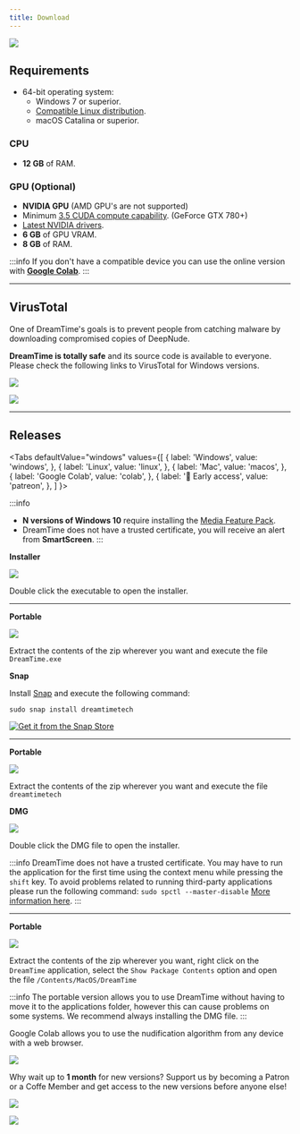 ```yaml
---
title: Download
---
```



![](/img/previews/screely-1595709108433.png)

## Requirements

- 64-bit operating system:
  - Windows 7 or superior.
  - [Compatible Linux distribution](https://snapcraft.io/docs/installing-snapd).
  - macOS Catalina or superior.

### CPU

- **12 GB** of RAM.

### GPU (Optional)

- **NVIDIA GPU** (AMD GPU's are not supported)
- Minimum [3.5 CUDA compute capability](https://developer.nvidia.com/cuda-gpus). (GeForce GTX 780+)
- [Latest NVIDIA drivers](https://www.nvidia.com/Download/index.aspx).
- **6 GB** of GPU VRAM.
- **8 GB** of RAM.

:::info
If you don't have a compatible device you can use the online version with [**Google Colab**](/docs/guide/google-colab).
:::

---

## VirusTotal

One of DreamTime's goals is to prevent people from catching malware by downloading compromised copies of DeepNude.

**DreamTime is totally safe** and its source code is available to everyone. Please check the following links to VirusTotal for Windows versions.

[![](https://img.shields.io/badge/v1.5.5-installer-394EFF?logo=virustotal&logoColor=white&style=for-the-badge)](https://www.virustotal.com/gui/file/af8f2ef1d347060b2ee917256939bfc187d97a9b90fef7f0ae0d0a767a245410/detection)

[![](https://img.shields.io/badge/v1.5.5-portable-394EFF?logo=virustotal&logoColor=white&style=for-the-badge)](https://www.virustotal.com/gui/file/f4647261a703a6a735c8f94a671fa10155fe80449239a4270f4ff537a78da3d1/detection)

---

## Releases

<Tabs
  defaultValue="windows"
  values={[
    { label: 'Windows', value: 'windows', },
    { label: 'Linux', value: 'linux', },
    { label: 'Mac', value: 'macos', },
    { label: 'Google Colab', value: 'colab', },
    { label: '🌟 Early access', value: 'patreon', },
  ]
}>
<TabItem value="windows">

:::info
- **N versions of Windows 10** require installing the [Media Feature Pack](https://www.microsoft.com/en-us/software-download/mediafeaturepack).
- DreamTime does not have a trusted certificate, you will receive an alert from **SmartScreen**.
:::

**Installer**

[![](https://img.shields.io/badge/v1.5.7-download%20installer-0078D6?logo=windows&logoColor=white&style=for-the-badge)](https://downloads.dreamnet.tech/dreamtime/v1.5.7/windows)

Double click the executable to open the installer.

---

**Portable**

[![](https://img.shields.io/badge/v1.5.7-download%20zip-0078D6?logo=windows&logoColor=white&style=for-the-badge)](https://downloads.dreamnet.tech/dreamtime/v1.5.7/windows/portable)

Extract the contents of the zip wherever you want and execute the file `DreamTime.exe`

</TabItem>

<TabItem value="linux">

**Snap**

Install [Snap](https://snapcraft.io/docs/installing-snapd) and execute the following command:

`sudo snap install dreamtimetech`

[![Get it from the Snap Store](https://snapcraft.io/static/images/badges/en/snap-store-black.svg)](https://snapcraft.io/dreamtimetech)

---

**Portable**

[![](https://img.shields.io/badge/v1.5.7-download%20zip-E95420?logo=linux&logoColor=white&style=for-the-badge)](https://downloads.dreamnet.tech/dreamtime/v1.5.7/linux/portable)

Extract the contents of the zip wherever you want and execute the file `dreamtimetech`

</TabItem>

<TabItem value="macos">

**DMG**

[![](https://img.shields.io/badge/v1.5.7-download%20dmg-999999?logo=Apple&logoColor=white&style=for-the-badge)](https://downloads.dreamnet.tech/dreamtime/v1.5.7/macos)

Double click the DMG file to open the installer.

:::info DreamTime does not have a trusted certificate.
You may have to run the application for the first time using the context menu while pressing the `shift` key. To avoid problems related to running third-party applications please run the following command: `sudo spctl --master-disable` [More information here](https://www.imore.com/how-open-apps-anywhere-macos-catalina-and-mojave).
:::

---

**Portable**

[![](https://img.shields.io/badge/v1.5.7-download%20zip-999999?logo=Apple&logoColor=white&style=for-the-badge)](https://downloads.dreamnet.tech/dreamtime/v1.5.7/macos/portable)

Extract the contents of the zip wherever you want, right click on the `DreamTime` application, select the `Show Package Contents` option and open the file `/Contents/MacOS/DreamTime`

:::info
The portable version allows you to use DreamTime without having to move it to the applications folder, however this can cause problems on some systems. We recommend always installing the DMG file.
:::

</TabItem>

<TabItem value="colab">

Google Colab allows you to use the nudification algorithm from any device with a web browser.

[![](https://img.shields.io/badge/oogle-Colab-4285F4?logo=google&logoColor=white&style=for-the-badge)](/docs/guide/google-colab)

</TabItem>

<TabItem value="patreon">

Why wait up to **1 month** for new versions? Support us by becoming a Patron or a Coffe Member and get access to the new versions before anyone else!

[![](https://c5.patreon.com/external/logo/become_a_patron_button.png)](https://www.patreon.com/dreamnet)

[![](https://www.buymeacoffee.com/assets/img/guidelines/download-assets-sm-2.svg)](https://www.buymeacoffee.com/dreamnettech)

</TabItem>

</Tabs>

<ins data-revive-zoneid="3" data-revive-id="3fe087377ab3999f9bd455cef8976f0b"></ins>
